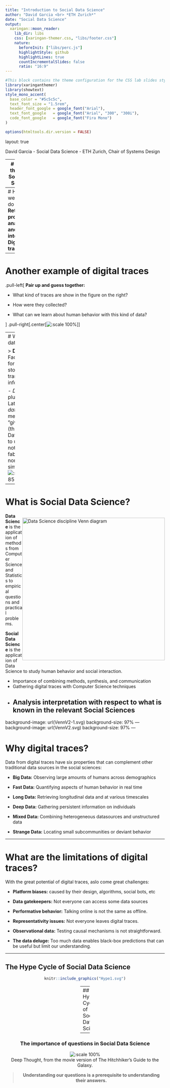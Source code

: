 ```yaml
---
title: "Introduction to Social Data Science"
author: "David Garcia <br> *ETH Zurich*"
date: "Social Data Science"
output:
  xaringan::moon_reader:
    lib_dir: libs 
    css: [xaringan-themer.css, "libs/footer.css"]
    nature:
      beforeInit: ["libs/perc.js"]
      highlightStyle: github
      highlightLines: true
      countIncrementalSlides: false
      ratio: "16:9"
---
```



```r
#This block contains the theme configuration for the CSS lab slides style
library(xaringanthemer)
library(showtext)
style_mono_accent(
  base_color = "#5c5c5c",
  text_font_size = "1.5rem",
  header_font_google = google_font("Arial"),
  text_font_google   = google_font("Arial", "300", "300i"),
  code_font_google   = google_font("Fira Mono")
)
```

```r
options(htmltools.dir.version = FALSE)
```

layout: true

<div class="my-footer"><span>David Garcia - Social Data Science - ETH Zurich, Chair of Systems Design</span></div> 

---
# What is the aim of Social Data Science?

> The aim of Social Data Science is   
**the Quantitative Understanding of Human Behavior**.  

- **Quantitative:** As opposed to qualitative or descriptive, we aim for robust findings grounded in strong evidence that can be quantified.  

- **Understanding:** Not just predicting, we want to be able to generalize and combine knowledge, and even to motivate interventions or policies.  

- **Human:**  We will not study particles or objects. Measurement validity and ethics will be a challenge.  

- **Behavior:** Observable changes, structures, dynamics, and patterns; not just stories or theories

---
#  How are we going to do it?
**Retrieving, processing, analyzing, and interpreting Digital traces.**  
<center>
![:scale 80%](FBMap.png)
</center>
---

# Another example of digital traces
.pull-left[
**Pair up and guess together:** 

- What kind of traces are show in the figure on the right?

- How were they collected?

- What can we learn about human behavior with this kind of data?

]
.pull-right[.center[![:scale 100%](Net.png)]]

---
# What is data?

> **Data:** Facts in the form of stored and transmittable information.  

- *Data* is the plural of the Latin word *datum*. *Data* means ”given (things)”.  
- Data is given to us, it is not fabricated nor simulated.
![:scale 85%](http://www.phdcomics.com/comics/archive/phd080715s.gif)



---

# What is Social Data Science?

<div style="float:right">
<img src="https://images.squarespace-cdn.com/content/v1/5150aec6e4b0e340ec52710a/1364352051365-HZAS3CLBF7ABLE3F5OBY/ke17ZwdGBToddI8pDm48kB2M2-8_3EzuSSXvzQBRsa1Zw-zPPgdn4jUwVcJE1ZvWQUxwkmyExglNqGp0IvTJZUJFbgE-7XRK3dMEBRBhUpxPe_8B-x4gq2tfVez1FwLYYZXud0o-3jV-FAs7tmkMHY-a7GzQZKbHRGZboWC-fOc/Data_Science_VD.png" alt="Data Science discipline Venn diagram" width="450px"/>
</div>

**Data Science** is the application of methods from Computer Science and Statistics to empirical questions and practical problems.

**Social Data Science** is the application of Data Science to study human behavior and social interaction. 

- Importance of combining methods, synthesis, and communication
- Gathering digital traces with Computer Science techniques
- Analysis interpretation with respect to what is known in the relevant Social Sciences
---

background-image: url(VennV2-1.svg)
background-size: 97%
---
background-image: url(VennV2.svg)
background-size: 97%
---


# Why digital traces?

Data from digital traces have six properties that can complement other traditional data sources in the social sciences:

- **Big Data:** Observing large amounts of humans across demographics  

- **Fast Data:** Quantifying aspects of human behavior in real time  

- **Long Data:** Retrieving longitudinal data and at various timescales  

- **Deep Data:** Gathering persistent information on individuals  

- **Mixed Data:** Combining heterogeneous datasources and unstructured data  

- **Strange Data:** Locating small subcommunities or deviant behavior  

---

# What are the limitations of digital traces?

With the great potential of digital traces, aslo come great challenges:

- **Platform biases:** caused by their design, algorithms, social bots, etc

- **Data gatekeepers:** Not everyone can access some data sources

- **Performative behavior:** Talking online is not the same as offline.

- **Representativity issues:** Not everyone leaves digital traces. 

- **Observational data:** Testing causal mechanisms is not straightforward. 

- **The data deluge:** Too much data enables black-box predictions that can be useful but limit our understanding.

---


## The Hype Cycle of Social Data Science
<center>
```r
knitr::include_graphics("Hype1.svg")
```

---
## The Hype Cycle of Social Data Science
<center>
```r
knitr::include_graphics("Hype3.svg")
```

---


### The importance of questions in Social Data Science

![:scale 100%](DeepThought.jpeg)  
Deep Thought, from the movie version of The Hitchhiker's Guide to the Galaxy.

> **Understanding our questions is a prerequisite to understanding their answers.**

